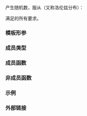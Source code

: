 {{cpp/title|cauchy_distribution}}
{{cpp/numeric/random/cauchy_distribution/navbar}}
{{ddcl|header=random|since=c++11|1=
template&lt; class RealType = double &gt;
class cauchy_distribution;
}}

产生随机数，服从{{enwiki|Cauchy distribution|柯西分布}}（又称洛伦兹分布）：

:{{mathjax-or|1=\({\small f(x;a,b)={(b\pi{[1+{(\frac{x-a}{b})}^{2}]} })}^{-1}\)|2=f(x; a,b) = {{mparen|(|)|bπ {{mparen|[|]|1 + {{mparen|(|)|{{mfrac||x - a|b}}}}{{su|p=2}}}}}}{{su|p=-1}}}}

{{tt|std::cauchy_distribution}} 满足{{named req|RandomNumberDistribution}}的所有要求。

===模板形参===
{{par begin}}
{{cpp/numeric/random/param_list|RealType}}
{{par end}}

===成员类型===
{{dsc begin}}
{{dsc hitem|成员类型|定义}}
{{dsc|{{tt|result_type}} {{mark c++11}}|{{co|RealType}}}}
{{cpp/numeric/random/param_type}}
{{dsc end}}

===成员函数===
{{dsc begin}}
{{dsc inc|cpp/numeric/random/distribution/dsc constructor|cauchy_distribution}}
{{dsc inc|cpp/numeric/random/distribution/dsc reset|cauchy_distribution}}

{{dsc h2|生成}}
{{dsc inc|cpp/numeric/random/distribution/dsc operator()|cauchy_distribution}}

{{dsc h2|特征}}
{{dsc inc|cpp/numeric/random/distribution/dsc params|cauchy_distribution}}
{{dsc inc|cpp/numeric/random/distribution/dsc param|cauchy_distribution}}
{{dsc inc|cpp/numeric/random/distribution/dsc min|cauchy_distribution}}
{{dsc inc|cpp/numeric/random/distribution/dsc max|cauchy_distribution}}
{{dsc end}}

===非成员函数===
{{dsc begin}}
{{dsc inc|cpp/numeric/random/distribution/dsc operator_cmp|cauchy_distribution}}
{{dsc inc|cpp/numeric/random/distribution/dsc operator_ltltgtgt|cauchy_distribution}}
{{dsc end}}

===示例===
{{example
|code=
#include &lt;algorithm&gt;
#include &lt;cmath&gt;
#include &lt;iomanip&gt; 
#include &lt;iostream&gt;
#include &lt;map&gt;
#include &lt;random&gt;
#include &lt;vector&gt;

{{cpp/numeric/draw_vbars}}

int main()
{
    std::random_device rd{};
    std::mt19937 gen{rd()};
 
    auto cauchy = [&amp;gen](const float x0, const float 𝛾)
    {
        std::cauchy_distribution&lt;float&gt; d{ x0 /* a */, 𝛾 /* b */};
 
        const int norm = 1'00'00;
        const float cutoff = 0.005f;

        std::map&lt;int, int&gt; hist{};
        for (int n = 0; n != norm; ++n)
            ++hist[std::round(d(gen))];

        std::vector&lt;float&gt; bars;
        std::vector&lt;int&gt; indices;
        for (auto const&amp; [n, p] : hist)
            if (float x = p * (1.0 / norm); cutoff &lt; x)
            {
                bars.push_back(x);
                indices.push_back(n);
            }

        std::cout &lt;&lt; "x₀ = " &lt;&lt; x0 &lt;&lt; ", 𝛾 = " &lt;&lt; 𝛾 &lt;&lt; ":\n";
        draw_vbars&lt;4,3&gt;(bars);
        for (int n : indices)
            std::cout &lt;&lt; std::setw(2) &lt;&lt; n &lt;&lt; "  ";
        std::cout &lt;&lt; "\n\n";
    };

    cauchy(/* x₀ = */ -2.0f, /* 𝛾 = */ 0.50f);
    cauchy(/* x₀ = */ +0.0f, /* 𝛾 = */ 1.25f);
}
|p=true
|output=&lt;nowiki/&gt;
x₀ = -2, 𝛾 = 0.5:
                    ███                     ┬ 0.5006
                    ███                     │
                ▂▂▂ ███ ▁▁▁                 │
▁▁▁ ▁▁▁ ▁▁▁ ▃▃▃ ███ ███ ███ ▂▂▂ ▁▁▁ ▁▁▁ ▁▁▁ ┴ 0.0076
-7  -6  -5  -4  -3  -2  -1   0   1   2   3

x₀ = 0, 𝛾 = 1.25:
                                ███                                 ┬ 0.2539
                            ▅▅▅ ███ ▃▃▃                             │
                        ▁▁▁ ███ ███ ███ ▁▁▁                         │
▁▁▁ ▁▁▁ ▁▁▁ ▁▁▁ ▃▃▃ ▅▅▅ ███ ███ ███ ███ ███ ▅▅▅ ▃▃▃ ▂▂▂ ▁▁▁ ▁▁▁ ▁▁▁ ┴ 0.0058
-8  -7  -6  -5  -4  -3  -2  -1   0   1   2   3   4   5   6   7   9

}}

===外部链接===
{{eli|[https://mathworld.wolfram.com/CauchyDistribution.html Weisstein, Eric W. “柯西分布”]来自 MathWorld--A Wolfram Web Resource。}}

{{langlinks|de|en|es|fr|it|ja|pt|ru}}